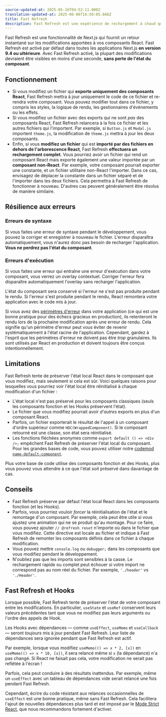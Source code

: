 ```yaml
---
source-updated-at: 2025-05-16T04:52:11.000Z
translation-updated-at: 2025-06-06T16:50:05.666Z
title: Fast Refresh
description: Fast Refresh est une expérience de rechargement à chaud qui fournit un retour instantané sur les modifications apportées à vos composants React.
---
```


Fast Refresh est une fonctionnalité de Next.js qui fournit un retour instantané sur les modifications apportées à vos composants React. Fast Refresh est activé par défaut dans toutes les applications Next.js **en version 9.4 ou ultérieure**. Avec Fast Refresh activé, la plupart des modifications devraient être visibles en moins d'une seconde, **sans perte de l'état du composant**.

## Fonctionnement

- Si vous modifiez un fichier qui **exporte uniquement des composants React**, Fast Refresh mettra à jour uniquement le code de ce fichier et re-rendra votre composant. Vous pouvez modifier tout dans ce fichier, y compris les styles, la logique de rendu, les gestionnaires d'événements ou les effets.
- Si vous modifiez un fichier avec des exports qui ne sont _pas_ des composants React, Fast Refresh relancera à la fois ce fichier et les autres fichiers qui l'importent. Par exemple, si `Button.js` et `Modal.js` importent `theme.js`, la modification de `theme.js` mettra à jour les deux composants.
- Enfin, si vous **modifiez un fichier** qui est **importé par des fichiers en dehors de l'arborescence React**, Fast Refresh **effectuera un rechargement complet**. Vous pourriez avoir un fichier qui rend un composant React mais exporte également une valeur importée par un **composant non-React**. Par exemple, votre composant pourrait exporter une constante, et un fichier utilitaire non-React l'importer. Dans ce cas, envisagez de déplacer la constante dans un fichier séparé et de l'importer dans les deux fichiers. Cela permettra à Fast Refresh de fonctionner à nouveau. D'autres cas peuvent généralement être résolus de manière similaire.

## Résilience aux erreurs

### Erreurs de syntaxe

Si vous faites une erreur de syntaxe pendant le développement, vous pouvez la corriger et enregistrer à nouveau le fichier. L'erreur disparaîtra automatiquement, vous n'aurez donc pas besoin de recharger l'application. **Vous ne perdrez pas l'état du composant**.

### Erreurs d'exécution

Si vous faites une erreur qui entraîne une erreur d'exécution dans votre composant, vous verrez un overlay contextuel. Corriger l'erreur fera disparaître automatiquement l'overlay sans recharger l'application.

L'état du composant sera conservé si l'erreur ne s'est pas produite pendant le rendu. Si l'erreur s'est produite pendant le rendu, React remontera votre application avec le code mis à jour.

Si vous avez des [périmètres d'erreur](https://react.dev/reference/react/Component#catching-rendering-errors-with-an-error-boundary) dans votre application (ce qui est une bonne pratique pour des échecs gracieux en production), ils retenteront le rendu lors de la prochaine modification après une erreur de rendu. Cela signifie qu'un périmètre d'erreur peut vous éviter de revenir systématiquement à l'état racine de l'application. Cependant, gardez à l'esprit que les périmètres d'erreur ne doivent pas être _trop_ granulaires. Ils sont utilisés par React en production et doivent toujours être conçus intentionnellement.

## Limitations

Fast Refresh tente de préserver l'état local React dans le composant que vous modifiez, mais seulement si cela est sûr. Voici quelques raisons pour lesquelles vous pourriez voir l'état local être réinitialisé à chaque modification d'un fichier :

- L'état local n'est pas préservé pour les composants classiques (seuls les composants fonction et les Hooks préservent l'état).
- Le fichier que vous modifiez pourrait avoir _d'autres_ exports en plus d'un composant React.
- Parfois, un fichier exporterait le résultat de l'appel à un composant d'ordre supérieur comme `HOC(WrappedComponent)`. Si le composant retourné est une classe, son état sera réinitialisé.
- Les fonctions fléchées anonymes comme `export default () => <div />;` empêchent Fast Refresh de préserver l'état local du composant. Pour les grandes bases de code, vous pouvez utiliser notre [codemod `name-default-component`](/docs/pages/building-your-application/upgrading/codemods#name-default-component).

Plus votre base de code utilise des composants fonction et des Hooks, plus vous pouvez vous attendre à ce que l'état soit préservé dans davantage de cas.

## Conseils

- Fast Refresh préserve par défaut l'état local React dans les composants fonction (et les Hooks).
- Parfois, vous pourriez vouloir _forcer_ la réinitialisation de l'état et le remontage d'un composant. Par exemple, cela peut être utile si vous ajustez une animation qui ne se produit qu'au montage. Pour ce faire, vous pouvez ajouter `// @refresh reset` n'importe où dans le fichier que vous modifiez. Cette directive est locale au fichier et indique à Fast Refresh de remonter les composants définis dans ce fichier à chaque modification.
- Vous pouvez mettre `console.log` ou `debugger;` dans les composants que vous modifiez pendant le développement.
- N'oubliez pas que les imports sont sensibles à la casse. Le rechargement rapide ou complet peut échouer si votre import ne correspond pas au nom réel du fichier. Par exemple, `'./header'` vs `'./Header'`.

## Fast Refresh et Hooks

Lorsque possible, Fast Refresh tente de préserver l'état de votre composant entre les modifications. En particulier, `useState` et `useRef` conservent leurs valeurs précédentes tant que vous ne modifiez pas leurs arguments ou l'ordre des appels de Hook.

Les Hooks avec dépendances — comme `useEffect`, `useMemo` et `useCallback` — seront _toujours_ mis à jour pendant Fast Refresh. Leur liste de dépendances sera ignorée pendant que Fast Refresh est actif.

Par exemple, lorsque vous modifiez `useMemo(() => x * 2, [x])` en `useMemo(() => x * 10, [x])`, il sera relancé même si `x` (la dépendance) n'a pas changé. Si React ne faisait pas cela, votre modification ne serait pas reflétée à l'écran !

Parfois, cela peut conduire à des résultats inattendus. Par exemple, même un `useEffect` avec un tableau de dépendances vide serait relancé une fois pendant Fast Refresh.

Cependant, écrire du code résistant aux relances occasionnelles de `useEffect` est une bonne pratique, même sans Fast Refresh. Cela facilitera l'ajout de nouvelles dépendances plus tard et est imposé par le [Mode Strict React](/docs/pages/api-reference/next-config-js/reactStrictMode), que nous recommandons fortement d'activer.